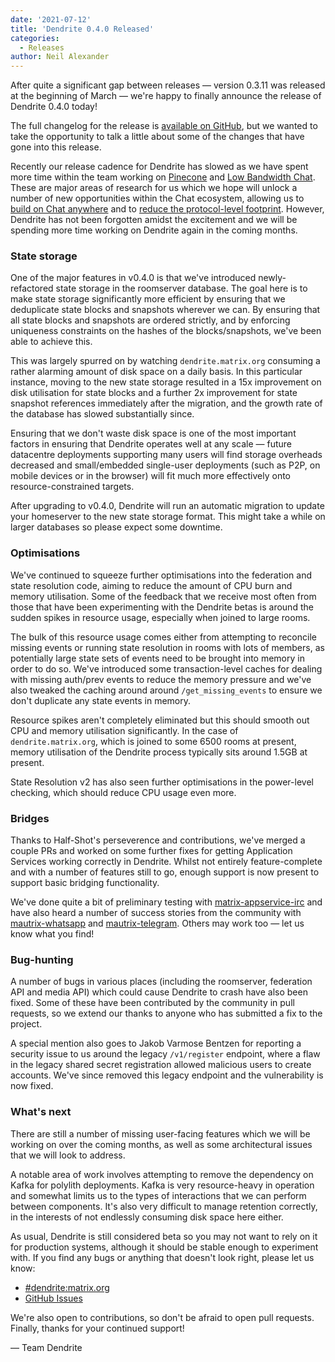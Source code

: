 ```yaml
---
date: '2021-07-12'
title: 'Dendrite 0.4.0 Released'
categories:
  - Releases
author: Neil Alexander
---
```


After quite a significant gap between releases — version 0.3.11 was released at the beginning of March — we're happy to finally announce the release of Dendrite 0.4.0 today!

The full changelog for the release is [available on GitHub](https://github.com/matrix-org/dendrite/releases/tag/v0.4.0), but we wanted to take the opportunity to talk a little about some of the changes that have gone into this release.

Recently our release cadence for Dendrite has slowed as we have spent more time within the team working on [Pinecone](https://github.com/matrix-org/pinecone) and [Low Bandwidth Chat](https://github.com/matrix-org/lb). These are major areas of research for us which we hope will unlock a number of new opportunities within the Chat ecosystem, allowing us to [build on Chat anywhere](https://matrix.org/blog/2021/05/06/introducing-the-pinecone-overlay-network) and to [reduce the protocol-level footprint](https://matrix.org/blog/2021/06/10/low-bandwidth-matrix-an-implementation-guide). However, Dendrite has not been forgotten amidst the excitement and we will be spending more time working on Dendrite again in the coming months.

### State storage

One of the major features in v0.4.0 is that we've introduced newly-refactored state storage in the roomserver database. The goal here is to make state storage significantly more efficient by ensuring that we deduplicate state  blocks and snapshots wherever we can. By ensuring that all state blocks and snapshots are ordered strictly, and by enforcing uniqueness constraints on the hashes of the blocks/snapshots, we've been able to achieve this.

This was largely spurred on by watching `dendrite.matrix.org` consuming a rather alarming amount of disk space on a daily basis. In this particular instance, moving to the new state storage resulted in a 15x improvement on disk utilisation for state blocks and a further 2x improvement for state snapshot references immediately after the migration, and the growth rate of the database has slowed substantially since. 

Ensuring that we don't waste disk space is one of the most important factors in ensuring that Dendrite operates well at any scale — future datacentre deployments supporting many users will find storage overheads decreased and small/embedded single-user deployments (such as P2P, on mobile devices or in the browser) will fit much more effectively onto resource-constrained targets.

After upgrading to v0.4.0, Dendrite will run an automatic migration to update your homeserver to the new state storage format. This might take a while on larger databases so please expect some downtime. 

### Optimisations

We've continued to squeeze further optimisations into the federation and state resolution code, aiming to reduce the amount of CPU burn and memory utilisation. Some of the feedback that we receive most often from those that have been experimenting with the Dendrite betas is around the sudden spikes in resource usage, especially when joined to large rooms.

The bulk of this resource usage comes either from attempting to reconcile missing events or running state resolution in rooms with lots of members, as potentially large state sets of events need to be brought into memory in order to do so. We've introduced some transaction-level caches for dealing with missing auth/prev events to reduce the memory pressure and we've also tweaked the caching around around `/get_missing_events` to ensure we don't duplicate any state events in memory.

Resource spikes aren't completely eliminated but this should smooth out CPU and memory utilisation significantly. In the case of `dendrite.matrix.org`,  which is joined to some 6500 rooms at present, memory utilisation of the Dendrite process typically sits around 1.5GB at present. 

State Resolution v2 has also seen further optimisations in the power-level checking, which should reduce CPU usage even more.

### Bridges

Thanks to Half-Shot's perseverence and contributions, we've merged a couple PRs and worked on some further fixes for getting Application Services working correctly in Dendrite. Whilst not entirely feature-complete and with a number of features still to go, enough support is now present to support basic bridging functionality.

We've done quite a bit of preliminary testing with [matrix-appservice-irc](https://github.com/matrix-org/matrix-appservice-irc) and have also heard a number of success stories from the community with [mautrix-whatsapp](https://github.com/tulir/mautrix-whatsapp) and [mautrix-telegram](https://github.com/tulir/mautrix-telegram). Others may work too — let us know what you find!

### Bug-hunting

A number of bugs in various places (including the roomserver, federation API and media API) which could cause Dendrite to crash have also been fixed.  Some of these have been contributed by the community in pull requests, so we extend our thanks to anyone who has submitted a fix to the project.

A special mention also goes to Jakob Varmose Bentzen for reporting a security issue to us around the legacy `/v1/register` endpoint, where a flaw in the legacy shared secret registration allowed malicious users to create accounts. We've since removed this legacy endpoint and the vulnerability is now fixed. 

### What's next

There are still a number of missing user-facing features which we will be working on over the coming months, as well as some architectural issues that we will look to address.

A notable area of work involves attempting to remove the dependency on Kafka for polylith deployments. Kafka is very resource-heavy in operation and somewhat limits us to the types of interactions that we can perform between components. It's also very difficult to manage retention correctly, in the interests of not endlessly consuming disk space here either.

As usual, Dendrite is still considered beta so you may not want to rely on it for production systems, although it should be stable enough to experiment with. If you find any bugs or anything that doesn't look right, please let us know:

* [#dendrite:matrix.org](https://to.chat.dingshunyu.top/#/#dendrite:matrix.org)
* [GitHub Issues](https://github.com/matrix-org/dendrite/issues)

We're also open to contributions, so don't be afraid to open pull requests. Finally, thanks for your continued support!

— Team Dendrite
